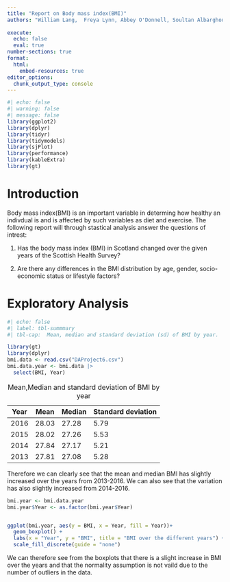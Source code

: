 ```yaml
---
title: "Report on Body mass index(BMI)"
authors: "William Lang,  Freya Lynn, Abbey O'Donnell, Soultan Albarghouth"
       
execute: 
  echo: false
  eval: true
number-sections: true
format:
  html:
    embed-resources: true
editor_options: 
  chunk_output_type: console
---
```


```r
#| echo: false
#| warning: false
#| message: false
library(ggplot2)
library(dplyr)
library(tidyr)
library(tidymodels)
library(sjPlot)
library(performance)
library(kableExtra)
library(gt)
```

# Introduction {#sec-intro}

Body mass index(BMI) is an important variable in determing how healthy an indivdual is and is affected by such variables as diet and exercise. The following report will through stastical analysis answer the questions of intrest:

1.  Has the body mass index (BMI) in Scotland changed over the given years of the Scottish Health Survey?

2.  Are there any differences in the BMI distribution by age, gender, socio-economic status or lifestyle factors?

# Exploratory Analysis {#sec-EA}

```r
#| echo: false
#| label: tbl-summmary
#| tbl-cap:  Mean, median and standard deviation (sd) of BMI by year.

library(gt)
library(dplyr)
bmi.data <- read.csv("DAProject6.csv")
bmi.data.year <- bmi.data |>
  select(BMI, Year)


```

| Year | Mean  | Median | Standard deviation |
|------|-------|--------|--------------------|
| 2016 | 28.03 | 27.28  | 5.79               |
| 2015 | 28.02 | 27.26  | 5.53               |
| 2014 | 27.84 | 27.17  | 5.21               |
| 2013 | 27.81 | 27.08  | 5.28               |

: Mean,Median and standard deviation of BMI by year

Therefore we can clearly see that the mean and median BMI has slightly increased over the years from 2013-2016. We can also see that the variation has also slightly increased from 2014-2016.

```r
bmi.year <- bmi.data.year
bmi.year$Year <- as.factor(bmi.year$Year)


ggplot(bmi.year, aes(y = BMI, x = Year, fill = Year))+
  geom_boxplot() +
  labs(x = "Year", y = "BMI", title = "BMI over the different years") +
  scale_fill_discrete(guide = "none")
```

We can therefore see from the boxplots that there is a slight increase in BMI over the years and that the normality assumption is not vaild due to the number of outliers in the data.

